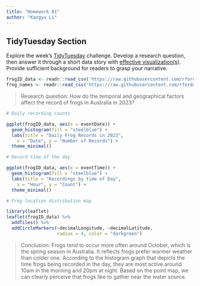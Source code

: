 ```yaml
---
title: "Homework 01"
author: "Kangyu Li"
---
```



## TidyTuesday Section

Explore the week's [TidyTuesday](https://github.com/rfordatascience/tidytuesday) challenge. Develop a research question, then answer it through a short data story with [effective visualization(s)]({{< var effective-viz-url >}}).  Provide sufficient background for readers to grasp your narrative.

```r
frogID_data <- readr::read_csv('https://raw.githubusercontent.com/rfordatascience/tidytuesday/main/data/2025/2025-09-02/frogID_data.csv')
frog_names <- readr::read_csv('https://raw.githubusercontent.com/rfordatascience/tidytuesday/main/data/2025/2025-09-02/frog_names.csv')
```


> Research question: How do the temporal and geographical factors affect the record of frogs in Australia in 2023?


```r
# Daily recording counts

ggplot(frogID_data, aes(x = eventDate)) +
  geom_histogram(fill = "steelblue") +
  labs(title = "Daily Frog Records in 2023",
    x = "Date", y = "Number of Records") +
  theme_minimal()
```

```r
# Record time of the day

ggplot(frogID_data, aes(x = eventTime)) +
  geom_histogram(fill = "steelblue") +
  labs(title = "Recordings by time of Day",
    x = "Hour", y = "Count") +
  theme_minimal()
```

```r
# Frog location distribution map

library(leaflet)
leaflet(frogID_data) %>% 
  addTiles() %>% 
  addCircleMarkers(~decimalLongitude, ~decimalLatitude,
                   radius = 4, color = "darkgreen")
```


> Conclusion: Frogs tend to occur more often around October, which is the spring season in Australia. It reflects frogs prefer warmer weather than colder one. According to the histogram graph that depicts the time frogs being recorded in the day, they are most active around 10am in the morning and 20pm at night. Based on the point map, we can clearly perceive that frogs like to gather near the water source. 
